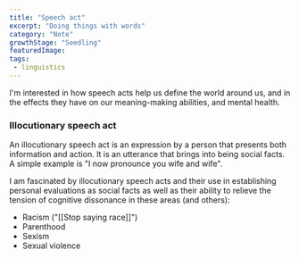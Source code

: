 ```yaml
---
title: "Speech act"
excerpt: "Doing things with words"
category: "Note"
growthStage: "Seedling"
featuredImage: 
tags:
 - linguistics
---
```

I'm interested in how speech acts help us define the world around us, and in the effects they have on our meaning-making abilities, and mental health.

### Illocutionary speech act

An illocutionary speech act is an expression by a person that presents both information and action. It is an utterance that brings into being social facts. A simple example is "I now pronounce you wife and wife".

I am fascinated by illocutionary speech acts and their use in establishing personal evaluations as social facts as well as their ability to relieve the tension of cognitive dissonance in these areas (and others):
- Racism ("[[Stop saying race]]")
- Parenthood
- Sexism
- Sexual violence